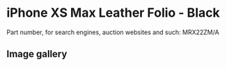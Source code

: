 # iPhone XS Max Leather Folio - Black

Part number, for search engines, auction websites and such: MRX22ZM/A

## Image gallery

<div style={{ width: "768px" }}>
  <GalleryComponent
    images={[
      {
        original: "/everysource/MRX22",
        thumbnail: "/everypreview/MRX22",
      },
      {
        original: "/everysource/MRX22_AV1_GOLD",
        thumbnail: "/everypreview/MRX22_AV1_GOLD",
      },
      {
        original: "/everysource/MRX22_AV1_SILVER",
        thumbnail: "/everypreview/MRX22_AV1_SILVER",
      },
      {
        original: "/everysource/MRX22_AV1_SPACE_GRAY",
        thumbnail: "/everypreview/MRX22_AV1_SPACE_GRAY",
      },
      {
        original: "/everysource/MRX22_AV2",
        thumbnail: "/everypreview/MRX22_AV2",
      }
    ]}
  />
</div>